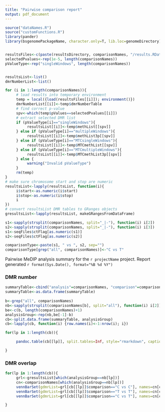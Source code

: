 ```yaml
---
title: "Pairwise comparison report"
output: pdf_document
---
```


<!-- Created by Daniel Beck on 7/28/2015 -->
<!-- Modified: -->
<!--      7/30/2015 Continued development. Tested on Human datasets. -->


```r
source("dataNames.R")
source("customFunctions.R")
library(pander)
library(bsgenomePackageName, character.only=T, lib.loc=genomeDirectory)


resultsFiles<-c(paste(resultsDirectory, comparisonNames, "/results.RData", sep=""))
selectedPvalues<-rep(1e-5, length(comparisonNames))
pValueType<-rep("singleWindows", length(comparisonNames))


resultsList<-list()
dmrNumberList<-list()

for (i in 1:length(comparisonNames)){
     # load results into temporary environment
     temp = local({load(resultsFiles[[i]]); environment()})
     dmrNumberList[[i]]<-temp$dmrNumberTable
     # find correct p-value
     spv<-which(temp$pValues==selectedPvalues[[i]])
     # extract selected DMR list
     if (pValueType[i]=="singleWindows"){
          resultsList[[i]]<-temp$methList[[spv]]
     } else if (pValueType[i]=="multipleWindows"){
          resultsList[[i]]<-temp$methList3p[[spv]]
     } else if (pValueType[i]=="MTCsingleWindows"){
          resultsList[[i]]<-temp$MTCmethList[[spv]]
     } else if (pValueType[i]=="MTCmultipleWindows"){
          resultsList[[i]]<-temp$MTCmethList3p[[spv]]
     } else {
          warning("Invalid pValueType")
     }
     rm(temp)
}
# make sure chromosome start and stop are numeric
resultsList<-lapply(resultsList, function(i){
     i$start<-as.numeric(i$start)
     i$stop<-as.numeric(i$stop)
     i
})
# convert resultsList DMR tables to GRanges objects
gresultsList<-lapply(resultsList, makeGRangesFromDataFrame)

s1<-sapply(strsplit(comparisonNames, split="_|-"), function(i) i[2])
s2<-sapply(strsplit(comparisonNames, split="_|-"), function(i) i[3])
s1<-seqFiles$ctFlag[as.numeric(s1)]
s2<-seqFiles$ctFlag[as.numeric(s2)]

comparisonType<-paste(s1, " vs ", s2, sep="")
comparisonType[grep("all", comparisonNames)]<-"C vs T"

```

Pairwise MeDIP analysis summary for the `r projectName` project. Report generated `r format(Sys.Date(), format="%B %d %Y")`

### DMR number

```r

summaryTable<-cbind("analysis"=comparisonNames, "comparison"=comparisonType, "p-value type"= pValueType, "p-value"=selectedPvalues, "DMR Number"=sapply(resultsList, nrow))
summaryTable<-as.data.frame(summaryTable)
     
b<-grep("all", comparisonNames)
nb<-sapply(strsplit(comparisonNames[b], split="all"), function(i) i[2])
be<-c(b, length(comparisonNames)+1)
analysisGroup<-rep(nb,be[-1]-b)
cb<-split.data.frame(summaryTable, analysisGroup)
cb<-lapply(cb, function(i) {row.names(i)<-1:nrow(i); i})

for(lp in 1:length(cb)){

     pandoc.table(cb[[lp]], split.tables=Inf, style="rmarkdown", caption=paste("This table shows the p-values and total DMR numbers for each ", nb[lp], " analysis.", sep=""))

}
```


### DMR overlap

```r
for(lp in 1:length(cb)){
     grl<-gresultsList[which(analysisGroup==nb[lp])]
     cn<-comparisonNames[which(analysisGroup==nb[lp])]
     vennBarSet(gdmrList=grl[cb[[lp]]$comparison=="C vs C"], names=cn[cb[[lp]]$comparison=="C vs C"], col=c("blue", "red"), scale=TRUE)
     vennBarSet(gdmrList=grl[cb[[lp]]$comparison=="T vs T"], names=cn[cb[[lp]]$comparison=="T vs T"], col=c("blue", "red"), scale=TRUE)
     vennBarSet(gdmrList=grl[cb[[lp]]$comparison=="C vs T"], names=cn[cb[[lp]]$comparison=="C vs T"], col=c("blue", "red"), scale=TRUE)

}
```


